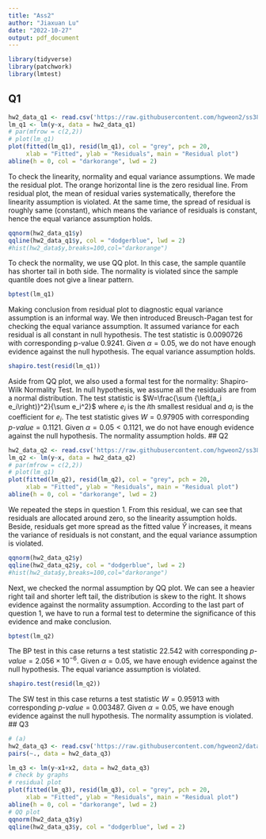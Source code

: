 ```yaml
---
title: "Ass2"
author: "Jiaxuan Lu"
date: "2022-10-27"
output: pdf_document
---
```

```r
library(tidyverse)
library(patchwork)
library(lmtest)
```
## Q1
```r
hw2_data_q1 <- read.csv('https://raw.githubusercontent.com/hgweon2/ss3859/master/hw2-data-2.csv')
lm_q1 <- lm(y~x, data = hw2_data_q1)
# par(mfrow = c(2,2))
# plot(lm_q1)
plot(fitted(lm_q1), resid(lm_q1), col = "grey", pch = 20,
     xlab = "Fitted", ylab = "Residuals", main = "Residual plot")
abline(h = 0, col = "darkorange", lwd = 2)
```
To check the linearity, normality and equal variance assumptions. We made the residual plot. The orange horizontal line is the zero residual line. From residual plot, the mean of residual varies systematically, therefore the linearity assumption is violated. At the same time, the spread of residual is roughly same (constant), which means the variance of residuals is constant, hence the equal variance assumption holds. 
```r
qqnorm(hw2_data_q1$y)  
qqline(hw2_data_q1$y, col = "dodgerblue", lwd = 2)
#hist(hw2_data$y,breaks=100,col="darkorange")
```
To check the normality, we use QQ plot. In this case, the sample quantile has shorter tail in both side. The normality is violated since the sample quantile does not give a linear pattern. 


```r
bptest(lm_q1)
```
Making conclusion from residual plot to diagnostic equal variance assumption is an informal way. We then introduced Breusch-Pagan test for checking the equal variance assumption. It assumed variance for each residual is all constant in null hypothesis. The test statistic is $0.0090726$ with corresponding p-value $0.9241$. Given $\alpha=0.05$, we do not have enough evidence against the null hypothesis. The equal variance assumption holds. 

```r
shapiro.test(resid(lm_q1))
```
Aside from QQ plot, we also used a formal test for the normality: Shapiro-Wilk Normality Test. In null hypothesis, we assume all the residuals are from a normal distribution. The test statistic is $W=\frac{\sum {\left(a_i e_i\right)}^2}{\sum e_i^2}$ where $e_i$ is the $i$th smallest residual and $a_i$ is the coefficient for $e_i$. The test statistic gives $W=0.97905$ with corresponding $p\text{-}value=0.1121$. Given $\alpha=0.05<0.1121$, we do not have enough evidence against the null hypothesis. The normality assumption holds.
## Q2

```r
hw2_data_q2 <- read.csv('https://raw.githubusercontent.com/hgweon2/ss3859/master/hw2-data-3.csv')
lm_q2 <- lm(y~x, data = hw2_data_q2)
# par(mfrow = c(2,2))
# plot(lm_q1)
plot(fitted(lm_q2), resid(lm_q2), col = "grey", pch = 20,
     xlab = "Fitted", ylab = "Residuals", main = "Residual plot")
abline(h = 0, col = "darkorange", lwd = 2)
```
We repeated the steps in question 1. From this residual, we can see that residuals are allocated around zero, so the linearity assumption holds. Beside, residuals get more spread as the fitted value $\hat Y$ increases, it means the variance of residuals is not constant, and the equal variance assumption is violated. 
```r
qqnorm(hw2_data_q2$y)  
qqline(hw2_data_q2$y, col = "dodgerblue", lwd = 2)
#hist(hw2_data$y,breaks=100,col="darkorange")
```
Next, we checked the normal assumption by QQ plot. We can see a heavier right tail and shorter left tail, the distribution is skew to the right. It shows evidence against the normality assumption. According to the last part of question 1, we have to run a formal test to determine the significance of this evidence and make conclusion.
```r
bptest(lm_q2)
```
The BP test in this case returns a test statistic 22.542 with corresponding $p\text{-}value=2.056\times10^{-6}$. Given $\alpha = 0.05$, we have enough evidence against the null hypothesis. The equal variance assumption is violated.

```r
shapiro.test(resid(lm_q2))
```
The SW test in this case returns a test statistic $W=0.95913$ with corresponding $p\text{-}value=0.003487$. Given $\alpha = 0.05$, we have enough evidence against the null hypothesis. The normality assumption is violated.
## Q3
```r
# (a)
hw2_data_q3 <- read.csv('https://raw.githubusercontent.com/hgweon2/data/main/hw3-data.txt')
pairs(~., data = hw2_data_q3)
```

```r
lm_q3 <- lm(y~x1+x2, data = hw2_data_q3)
# check by graphs 
# residual plot
plot(fitted(lm_q3), resid(lm_q3), col = "grey", pch = 20,
     xlab = "Fitted", ylab = "Residuals", main = "Residual plot")
abline(h = 0, col = "darkorange", lwd = 2)
# QQ plot
qqnorm(hw2_data_q3$y)  
qqline(hw2_data_q3$y, col = "dodgerblue", lwd = 2)

```

